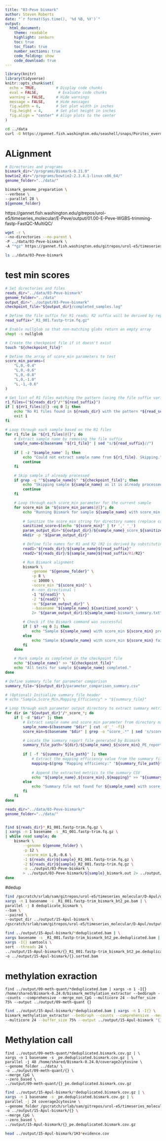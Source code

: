 ```yaml
---
title: "03-Peve bismark"
author: Steven Roberts
date: "`r format(Sys.time(), '%d %B, %Y')`"  
output: 
  html_document:
    theme: readable
    highlight: zenburn
    toc: true
    toc_float: true
    number_sections: true
    code_folding: show
    code_download: true
---
```


```r
library(knitr)
library(tidyverse)
knitr::opts_chunk$set(
  echo = TRUE,         # Display code chunks
  eval = FALSE,         # Evaluate code chunks
  warning = FALSE,     # Hide warnings
  message = FALSE,     # Hide messages
  fig.width = 6,       # Set plot width in inches
  fig.height = 4,      # Set plot height in inches
  fig.align = "center" # Align plots to the center
)
```



```bash
cd ../data
curl -O https://gannet.fish.washington.edu/seashell/snaps/Porites_evermanni_v1.fa
```




# ALignment

```bash
# Directories and programs
bismark_dir="/programs/Bismark-0.21.0"
bowtie2_dir="/programs/bowtie2-2.3.4.1-linux-x86_64/"
genome_folder="../data/"

bismark_genome_preparation \
--verbose \
--parallel 28 \
${genome_folder}
```


https://gannet.fish.washington.edu/gitrepos/urol-e5/timeseries_molecular/E-Peve/output/01.00-E-Peve-WGBS-trimming-fastp-FastQC-MultiQC/

```bash
wget -r \
--no-directories --no-parent \
-P ../data/03-Peve-bismark \
-A "*gz" https://gannet.fish.washington.edu/gitrepos/urol-e5/timeseries_molecular/E-Peve/output/01.00-E-Peve-WGBS-trimming-fastp-FastQC-MultiQC/
```

```bash
ls ../data/03-Peve-bismark

```






# test min scores

```bash
# Set directories and files
reads_dir="../data/03-Peve-bismark"
genome_folder="../data"
output_dir="../output/03-Peve-bismark"
checkpoint_file="${output_dir}/completed_samples.log"

# Define the file suffix for R1 reads; R2 suffix will be derived by replacing "R1" with "R2"
read_suffix="_R1_001.fastp-trim.fq.gz"

# Enable nullglob so that non-matching globs return an empty array
shopt -s nullglob

# Create the checkpoint file if it doesn't exist
touch "${checkpoint_file}"

# Define the array of score_min parameters to test
score_min_params=(
    "L,0,-0.4"
    "L,0,-0.6"
    "L,0,-0.8"
    "L,0,-1.0"
    "L,-1,-0.6"
)

# Get list of R1 files matching the pattern (using the file suffix variable)
r1_files=("${reads_dir}"/*"${read_suffix}")
if [ ${#r1_files[@]} -eq 0 ]; then
    echo "No R1 files found in ${reads_dir} with the pattern *${read_suffix}. Exiting."
    exit 1
fi

# Loop through each sample based on the R1 files
for r1_file in "${r1_files[@]}"; do
    # Extract sample name by removing the file suffix
    sample_name=$(basename "${r1_file}" | sed "s/${read_suffix}//")
    
    if [ -z "$sample_name" ]; then
        echo "Could not extract sample name from ${r1_file}. Skipping."
        continue
    fi

    # Skip sample if already processed
    if grep -q "^${sample_name}$" "${checkpoint_file}"; then
        echo "Skipping sample ${sample_name} as it is already processed."
        continue
    fi

    # Loop through each score_min parameter for the current sample
    for score_min in "${score_min_params[@]}"; do
        echo "Running Bismark for sample ${sample_name} with score_min ${score_min}"
        
        # Sanitize the score_min string for directory names (replace commas with underscores)
        sanitized_score=$(echo "${score_min}" | tr ',' '_')
        param_output_dir="${output_dir}/${sample_name}_score_${sanitized_score}"
        mkdir -p "${param_output_dir}"

        # Define file names for R1 and R2 (R2 is derived by substituting "R1" with "R2" in the suffix)
        read1="${reads_dir}/${sample_name}${read_suffix}"
        read2="${reads_dir}/${sample_name}${read_suffix/R1/R2}"

        # Run Bismark alignment
        bismark \
            -genome "${genome_folder}" \
            -p 8 \
            -u 10000 \
            -score_min "${score_min}" \
            #--non_directional \
            -1 "${read1}" \
            -2 "${read2}" \
            -o "${param_output_dir}" \
            --basename "${sample_name}_${sanitized_score}" \
            2> "${param_output_dir}/${sample_name}-bismark_summary.txt"

        # Check if the Bismark command was successful
        if [ $? -eq 0 ]; then
            echo "Sample ${sample_name} with score_min ${score_min} processed successfully."
        else
            echo "Sample ${sample_name} with score_min ${score_min} failed. Check ${param_output_dir}/${sample_name}-bismark_summary.txt for details."
        fi
    done

    # Mark sample as completed in the checkpoint file
    echo "${sample_name}" >> "${checkpoint_file}"
    echo "All tests for sample ${sample_name} completed."
done

# Define summary file for parameter comparison
summary_file="${output_dir}/parameter_comparison_summary.csv"

# (Optional) Initialize summary file header
# echo "Sample,Score_Min,Mapping_Efficiency" > "${summary_file}"

# Loop through each parameter output directory to extract summary metrics
for dir in "${output_dir}"/*_score_*; do
    if [ -d "$dir" ]; then
        # Extract sample name and score_min parameter from directory name
        sample_name=$(basename "$dir" | cut -d'_' -f1)
        score_min=$(basename "$dir" | grep -o "score_.*" | sed 's/score_//; s/_/,/g')

        # Locate the summary report file generated by Bismark
        summary_file_path="${dir}/${sample_name}_${score_min}_PE_report.txt"
        
        if [ -f "${summary_file_path}" ]; then
            # Extract the mapping efficiency value from the summary file
            mapping=$(grep "Mapping efficiency:" "${summary_file_path}" | awk '{print $3}')
            
            # Append the extracted metrics to the summary CSV
            echo "${sample_name},${score_min},${mapping}" >> "${summary_file}"
        else
            echo "Summary file not found for ${sample_name} with score_min ${score_min}"
        fi
    fi
done
```
















```bash
reads_dir="../data/03-Peve-bismark/"
genome_folder="../data/"


find ${reads_dir}*_R1_001.fastp-trim.fq.gz \
| xargs -n 1 basename -s _R1_001.fastp-trim.fq.gz \
| while read sample; do
    bismark \
        --genome ${genome_folder} \
        -p 12 \
        --score_min L,0,-0.6 \
        -1 ${reads_dir}${sample}_R1_001.fastp-trim.fq.gz \
        -2 ${reads_dir}${sample}_R2_001.fastp-trim.fq.gz \
        -o ../output/03-Peve-bismark \
        > ../output/03-Peve-bismark/${sample}_bismark.out 2> ../output/03-Peve-bismark/${sample}_bismark.err
done
```









#dedup

```bash
find /gscratch/srlab/sam/gitrepos/urol-e5/timeseries_molecular/D-Apul/output/02.20-D-Apul-WGBS-alignment-SLURM_array-bismark/*.bam | \
xargs -n 1 basename -s _R1_001.fastp-trim_bismark_bt2_pe.bam | \
parallel -j 8 deduplicate_bismark \
--bam \
--paired \
--output_dir ../output/15-Apul-bismark \
/gscratch/srlab/sam/gitrepos/urol-e5/timeseries_molecular/D-Apul/output/02.20-D-Apul-WGBS-alignment-SLURM_array-bismark//{}_R1_001.fastp-trim_bismark_bt2_pe.bam
```








```bash
find ../output/15-Apul-bismark/*deduplicated.bam | \
xargs basename -s _R1_001.fastp-trim_bismark_bt2_pe.deduplicated.bam | \
xargs -I{} samtools \
sort --threads 24 \
../output/15-Apul-bismark/{}_R1_001.fastp-trim_bismark_bt2_pe.deduplicated.bam \
-o ../output/15-Apul-bismark/{}.sorted.bam
```

# methylation exraction

```
find ../output/09-meth-quant/*deduplicated.bam | xargs -n 1 -I{} /home/shared/Bismark-0.24.0/bismark_methylation_extractor --bedGraph --counts --comprehensive --merge_non_CpG --multicore 24 --buffer_size 75% --output ../output/09-meth-quant {} 
```

```bash
find ../output/15-Apul-bismark/*deduplicated.bam | xargs -n 1 -I{} \
bismark_methylation_extractor --bedGraph --counts --comprehensive --merge_non_CpG \
--multicore 24 --buffer_size 75% --output ../output/15-Apul-bismark "{}"
```

# Methylation call

```
find ../output/09-meth-quant/*deduplicated.bismark.cov.gz | \
xargs -n 1 basename -s _pe.deduplicated.bismark.cov.gz | \
parallel -j 48 /home/shared/Bismark-0.24.0/coverage2cytosine \
--genome_folder ../data/ \
-o ../output/09-meth-quant/{} \
--merge_CpG \
--zero_based \
../output/09-meth-quant/{}_pe.deduplicated.bismark.cov.gz
```

```bash
find ../output/15-Apul-bismark/*deduplicated.bismark.cov.gz | \
xargs -n 1 basename -s _pe.deduplicated.bismark.cov.gz | \
parallel -j 24 coverage2cytosine \
--genome_folder /gscratch/srlab/sam/gitrepos/urol-e5/timeseries_molecular/D-Apul/data/ \
-o ../output/15-Apul-bismark/{} \
--merge_CpG \
--zero_based \
../output/15-Apul-bismark/{}_pe.deduplicated.bismark.cov.gz
```

```bash
head ../output/15-Apul-bismark/1H3*evidence.cov
```

